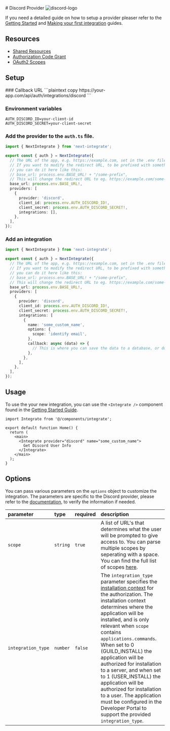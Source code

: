 
<div className="flex w-full items-center justify-between gap-4">
  # Discord Provider
  <Image src="/icons/discord.svg" alt="discord-logo" width={48} height={48} />
</div>

If you need a detailed guide on how to setup a provider pleaser refer to the [Getting Started](/docs/getting-started) and [Making your first integration](/docs/making-your-first-integration) guides.

## Resources

- [Shared Resources](https://discord.com/developers/docs/topics/oauth2#authorization-code-grant)
- [Authorization Code Grant](https://discord.com/developers/docs/topics/oauth2#authorization-code-grant)
- [OAuth2 Scopes](https://discord.com/developers/docs/topics/oauth2#shared-resources-oauth2-scopes)

## Setup

<Steps>
### Callback URL
```plaintext copy
https://your-app.com/api/auth/integrations/discord
```

### Environment variables

```.env filename=".env.local" copy
AUTH_DISCORD_ID=your-client-id
AUTH_DISCORD_SECRET=your-client-secret
```

### Add the provider to the `auth.ts` file.

```ts filename="auth.ts" copy {11-16}
import { NextIntegrate } from 'next-integrate';

export const { auth } = NextIntegrate({
  // The URL of the app, e.g. https://example.com, set in the .env file.
  // If you want to modify the redirect URL, to be prefixed with something else,
  // you can do it here like this:
  // base_url: process.env.BASE_URL! + "/some-prefix",
  // This will change the redirect URL to eg. https://example.com/some-prefix/api/auth/integrations/google
  base_url: process.env.BASE_URL!,
  providers: [
    {
      provider: 'discord',
      client_id: process.env.AUTH_DISCORD_ID!,
      client_secret: process.env.AUTH_DISCORD_SECRET!,
      integrations: [],
    },
  ],
});
```

### Add an integration

```ts copy filename="auth.ts" {16-24}
import { NextIntegrate } from 'next-integrate';

export const { auth } = NextIntegrate({
  // The URL of the app, e.g. https://example.com, set in the .env file.
  // If you want to modify the redirect URL, to be prefixed with something else,
  // you can do it here like this:
  // base_url: process.env.BASE_URL! + "/some-prefix",
  // This will change the redirect URL to eg. https://example.com/some-prefix/api/auth/integrations/google
  base_url: process.env.BASE_URL!,
  providers: [
    {
      provider: 'discord',
      client_id: process.env.AUTH_DISCORD_ID!,
      client_secret: process.env.AUTH_DISCORD_SECRET!,
      integrations: [
        {
          name: 'some_custom_name',
          options: {
            scope: 'identify email',
          },
          callback: async (data) => {
            // This is where you can save the data to a database, or do something else with it.
          },
        },
      ],
    },
  ],
});
```

</Steps>

## Usage

To use the your new integration, you can use the `<Integrate />` component found in the [Getting Started Guide]("docs/getting-started#create-an-integrate-components").

```tsx copy {1, 6-8}
import Integrate from '@/components/integrate';

export default function Home() {
  return (
    <main>
      <Integrate provider="discord" name="some_custom_name">
        Get Discord User Info
      </Integrate>
    </main>
  );
}
```

## Options

You can pass various parameters on the `options` object to customize the integration. The parameters are specific to the Discord provider, please refer to the [documentation](https://discord.com/developers/docs/topics/oauth2), to verify the information if needed.

| parameter          | type     | required | description                                                                                                                                                                                                                                                                                                                                                                                                                                                                                                                                                                                                                         |
| :----------------- | :------- | :------- | :---------------------------------------------------------------------------------------------------------------------------------------------------------------------------------------------------------------------------------------------------------------------------------------------------------------------------------------------------------------------------------------------------------------------------------------------------------------------------------------------------------------------------------------------------------------------------------------------------------------------------------- |
| `scope`            | `string` | `true`   | A list of URL's that determines what the user will be prompted to give access to. You can parse multiple scopes by seperating with a space. You can find the full list of scopes [here](https://discord.com/developers/docs/topics/oauth2#shared-resources-oauth2-scopes).                                                                                                                                                                                                                                                                                                                                                          |
| `integration_type` | `number` | `false`  | The `integration_type` parameter specifies the [installation context](https://discord.com/developers/docs/resources/application#installation-context) for the authorization. The installation context determines where the application will be installed, and is only relevant when `scope` contains `applications.commands`. When set to 0 (GUILD_INSTALL) the application will be authorized for installation to a server, and when set to 1 (USER_INSTALL) the application will be authorized for installation to a user. The application must be configured in the Developer Portal to support the provided `integration_type`. |
